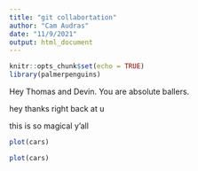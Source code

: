 ```yaml
---
title: "git collabortation"
author: "Cam Audras"
date: "11/9/2021"
output: html_document
---
```


```r
knitr::opts_chunk$set(echo = TRUE)
library(palmerpenguins)
```

Hey Thomas and Devin. You are absolute ballers.

hey thanks right back at u

this is so magical y'all

```r
plot(cars)

plot(cars)
```

```r

```


